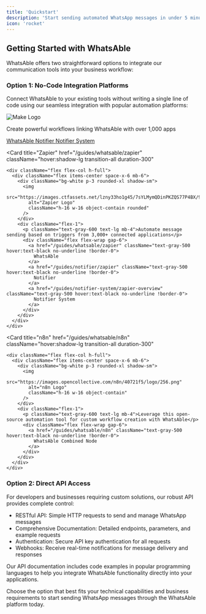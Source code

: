 ```yaml
---
title: 'Quickstart'
description: 'Start sending automated WhatsApp messages in under 5 minutes'
icon: 'rocket'
---
```


## Getting Started with WhatsAble

WhatsAble offers two straightforward options to integrate our communication tools into your business workflow:

### Option 1: No-Code Integration Platforms
Connect WhatsAble to your existing tools without writing a single line of code using our seamless integration with popular automation platforms:

<div className="space-y-6">
  <Card
    title="Make (formerly Integromat)"
    href="/guides/whatsable/make"
    className="hover:shadow-lg transition-all duration-300"
  >
    <div className="flex flex-col h-full">
      <div className="flex items-center space-x-6 mb-6">
        <div className="bg-white p-3 rounded-xl shadow-sm">
          <img 
            src="https://www.make.com/en/apple-touch-icon.png" 
            alt="Make Logo" 
            className="h-16 w-16 object-contain"
          />
        </div>
        <div className="flex-1">
          <p className="text-gray-600 text-lg mb-4">Create powerful workflows linking WhatsAble with over 1,000 apps</p>
          <div className="flex flex-wrap gap-6">
            <a href="/guides/whatsable/make" className="text-gray-500 hover:text-black no-underline !border-0">
              WhatsAble
            </a>
            <a href="/guides/notifier/make" className="text-gray-500 hover:text-black no-underline !border-0">
              Notifier
            </a>
            <a href="/guides/notifier-system/make-overview" className="text-gray-500 hover:text-black no-underline !border-0">
              Notifier System
            </a>
          </div>
        </div>
      </div>
    </div>
  </Card>

  <Card
    title="Zapier"
    href="/guides/whatsable/zapier"
    className="hover:shadow-lg transition-all duration-300"
  >
    <div className="flex flex-col h-full">
      <div className="flex items-center space-x-6 mb-6">
        <div className="bg-white p-3 rounded-xl shadow-sm">
          <img 
            src="https://images.ctfassets.net/lzny33ho1g45/7sYLMymQDinPKZQS77P4BX/9545150792946dbb3c3d48f0fd18b55a/Zapier_logo.jpg" 
            alt="Zapier Logo" 
            className="h-16 w-16 object-contain rounded"
          />
        </div>
        <div className="flex-1">
          <p className="text-gray-600 text-lg mb-4">Automate message sending based on triggers from 3,000+ connected applications</p>
          <div className="flex flex-wrap gap-6">
            <a href="/guides/whatsable/zapier" className="text-gray-500 hover:text-black no-underline !border-0">
              WhatsAble
            </a>
            <a href="/guides/notifier/zapier" className="text-gray-500 hover:text-black no-underline !border-0">
              Notifier
            </a>
            <a href="/guides/notifier-system/zapier-overview" className="text-gray-500 hover:text-black no-underline !border-0">
              Notifier System
            </a>
          </div>
        </div>
      </div>
    </div>
  </Card>

  <Card
    title="n8n"
    href="/guides/whatsable/n8n"
    className="hover:shadow-lg transition-all duration-300"
  >
    <div className="flex flex-col h-full">
      <div className="flex items-center space-x-6 mb-6">
        <div className="bg-white p-3 rounded-xl shadow-sm">
          <img 
            src="https://images.opencollective.com/n8n/40721f5/logo/256.png" 
            alt="n8n Logo" 
            className="h-16 w-16 object-contain"
          />
        </div>
        <div className="flex-1">
          <p className="text-gray-600 text-lg mb-4">Leverage this open-source automation tool for custom workflow creation with WhatsAble</p>
          <div className="flex flex-wrap gap-6">
            <a href="/guides/whatsable/n8n" className="text-gray-500 hover:text-black no-underline !border-0">
              WhatsAble Combined Node
            </a>
          </div>
        </div>
      </div>
    </div>
  </Card>
</div>

### Option 2: Direct API Access
For developers and businesses requiring custom solutions, our robust API provides complete control:

* RESTful API: Simple HTTP requests to send and manage WhatsApp messages
* Comprehensive Documentation: Detailed endpoints, parameters, and example requests
* Authentication: Secure API key authentication for all requests
* Webhooks: Receive real-time notifications for message delivery and responses

<Tip>Our API documentation includes code examples in popular programming languages to help you integrate WhatsAble functionality directly into your applications.</Tip>

Choose the option that best fits your technical capabilities and business requirements to start sending WhatsApp messages through the WhatsAble platform today.
